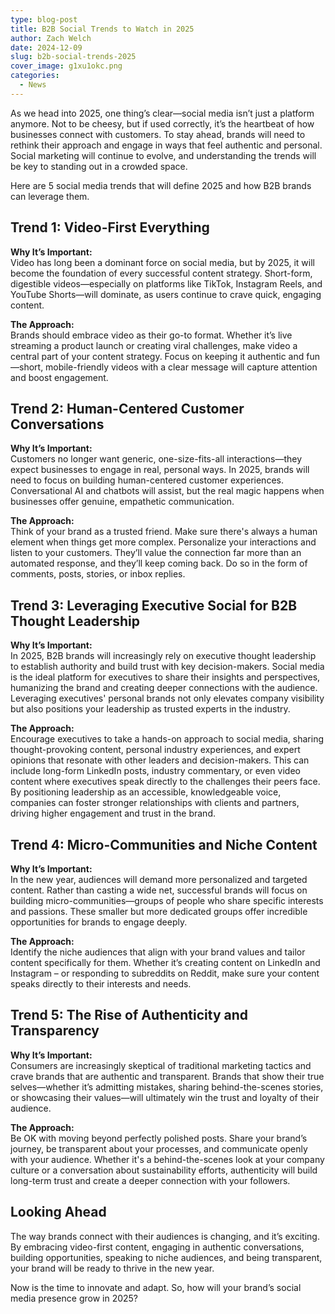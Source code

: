 ```yaml
---
type: blog-post
title: B2B Social Trends to Watch in 2025
author: Zach Welch
date: 2024-12-09
slug: b2b-social-trends-2025
cover_image: g1xu1okc.png
categories:
  - News
---
```

As we head into 2025, one thing’s clear—social media isn’t just a platform anymore. Not to be cheesy, but if used correctly, it’s the heartbeat of how businesses connect with customers. To stay ahead, brands will need to rethink their approach and engage in ways that feel authentic and personal. Social marketing will continue to evolve, and understanding the trends will be key to standing out in a crowded space.

Here are 5 social media trends that will define 2025 and how B2B brands can leverage them. 

## Trend 1: Video-First Everything

**Why It’s Important:**\
Video has long been a dominant force on social media, but by 2025, it will become the foundation of every successful content strategy. Short-form, digestible videos—especially on platforms like TikTok, Instagram Reels, and YouTube Shorts—will dominate, as users continue to crave quick, engaging content.

**The Approach:**\
Brands should embrace video as their go-to format. Whether it’s live streaming a product launch or creating viral challenges, make video a central part of your content strategy. Focus on keeping it authentic and fun—short, mobile-friendly videos with a clear message will capture attention and boost engagement.

## Trend 2: Human-Centered Customer Conversations

**Why It’s Important:**\
Customers no longer want generic, one-size-fits-all interactions—they expect businesses to engage in real, personal ways. In 2025, brands will need to focus on building human-centered customer experiences. Conversational AI and chatbots will assist, but the real magic happens when businesses offer genuine, empathetic communication.

**The Approach:**\
Think of your brand as a trusted friend. Make sure there's always a human element when things get more complex. Personalize your interactions and listen to your customers. They’ll value the connection far more than an automated response, and they’ll keep coming back. Do so in the form of comments, posts, stories, or inbox replies.

## Trend 3: Leveraging Executive Social for B2B Thought Leadership

**Why It’s Important:**\
In 2025, B2B brands will increasingly rely on executive thought leadership to establish authority and build trust with key decision-makers. Social media is the ideal platform for executives to share their insights and perspectives, humanizing the brand and creating deeper connections with the audience. Leveraging executives' personal brands not only elevates company visibility but also positions your leadership as trusted experts in the industry.

**The Approach:**\
Encourage executives to take a hands-on approach to social media, sharing thought-provoking content, personal industry experiences, and expert opinions that resonate with other leaders and decision-makers. This can include long-form LinkedIn posts, industry commentary, or even video content where executives speak directly to the challenges their peers face. By positioning leadership as an accessible, knowledgeable voice, companies can foster stronger relationships with clients and partners, driving higher engagement and trust in the brand.

## Trend 4: Micro-Communities and Niche Content

**Why It’s Important:**\
In the new year, audiences will demand more personalized and targeted content. Rather than casting a wide net, successful brands will focus on building micro-communities—groups of people who share specific interests and passions. These smaller but more dedicated groups offer incredible opportunities for brands to engage deeply.

**The Approach:**\
Identify the niche audiences that align with your brand values and tailor content specifically for them. Whether it’s creating content on LinkedIn and Instagram – or responding to subreddits on Reddit, make sure your content speaks directly to their interests and needs. 

## Trend 5: The Rise of Authenticity and Transparency

**Why It’s Important:**\
Consumers are increasingly skeptical of traditional marketing tactics and crave brands that are authentic and transparent. Brands that show their true selves—whether it’s admitting mistakes, sharing behind-the-scenes stories, or showcasing their values—will ultimately win the trust and loyalty of their audience.

**The Approach:**\
Be OK with moving beyond perfectly polished posts. Share your brand’s journey, be transparent about your processes, and communicate openly with your audience. Whether it's a behind-the-scenes look at your company culture or a conversation about sustainability efforts, authenticity will build long-term trust and create a deeper connection with your followers.

## Looking Ahead

The way brands connect with their audiences is changing, and it’s exciting. By embracing video-first content, engaging in authentic conversations, building opportunities, speaking to niche audiences, and being transparent, your brand will be ready to thrive in the new year.

Now is the time to innovate and adapt. So, how will your brand’s social media presence grow in 2025?